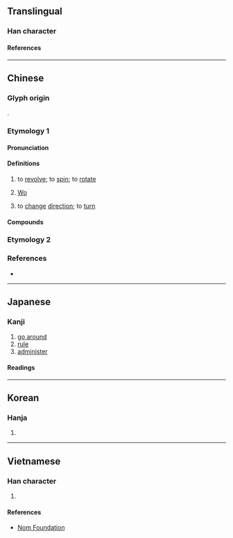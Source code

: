 {{character info/new}}
==Translingual==

===Han character===
{{Han char|rn=68|rad=斗|as=10|sn=14|four=48440|canj=JJOYJ|ids=⿸龺⿱人斗}}

====References====
{{Han ref|kx=0478.230|dkj=13522|dj=0837.120|hdz=32255.070|uh=65A1}}

----

==Chinese==
{{zh-forms}}

===Glyph origin===
{{Han etym}}
{{Han compound|倝|斗|c1=p|c2=s|ls=psc}}.

===Etymology 1===

====Pronunciation====
{{zh-pron
|m=wò
|c=waat3
|mn=oa̍t/oat
|mn_note=oa̍t - vernacular (“to turn”; often written as {{zh-l|*越}}); oat - literary
|mn-t=uag4/uêg4
|mn-t_note=uag4 - Chaozhou; uêg4 - Shantou
|mc=y
|oc=y
|ma=
|cat=v,pn
}}

====Definitions====
{{zh-hanzi}}

# to [[revolve]]; to [[spin]]; to [[rotate]]
# {{surname|lang=zh|dot=:}} [[Wo]]
# {{lb|zh|Hokkien}} to [[change]] [[direction]]; to [[turn]]

====Compounds====
{{zh-der|從中斡旋|挑茶斡刺|掀天斡地|掠脂斡肉|斡旋|斡運|斡離不|斡難河|調三斡四|迴斡|達斡爾族}}

===Etymology 2===
{{zh-see|管|v|to take [[control]] of; to be [[in charge]] of}}

===References===
* {{R:yue:Hanzi}}

----

==Japanese==

===Kanji===
{{ja-kanji|grade=8|rs=斗10}}

# [[go around]]
# [[rule]]
# [[administer]]

====Readings====
{{ja-readings
|goon=わち
|kanon=わつ
|kanyoon=あつ
|on=かん
|kun=めぐ-る
}}

----

==Korean==

===Hanja===
{{ko-hanja|hangeul=[[알]], [[간]]|eumhun=|rv=al, gan|mr=al, kan|y=al, kan}}

# {{defn|lang=ko|sort=斗10}}

----

==Vietnamese==

===Han character===
{{vi-readings|rs=斗10|hanviet=oát}}

# {{defn|lang=vi|sort=斗10}}

====References====
* [http://nomfoundation.org/common/nom_details.php?codepoint=65a1 Nom Foundation]